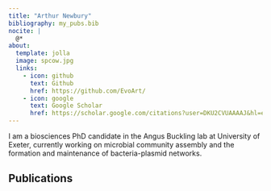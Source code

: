```yaml
---
title: "Arthur Newbury"
bibliography: my_pubs.bib
nocite: |
  @*
about:
  template: jolla
  image: spcow.jpg
  links:
    - icon: github
      text: Github
      href: https://github.com/EvoArt/
    - icon: google
      text: Google Scholar
      href: https://scholar.google.com/citations?user=DKU2CVUAAAAJ&hl=en
---
```


I am a biosciences PhD candidate in the Angus Buckling lab at University of Exeter, currently working on microbial community assembly and the formation and maintenance of bacteria-plasmid networks.

## Publications

::: {#refs}
:::

